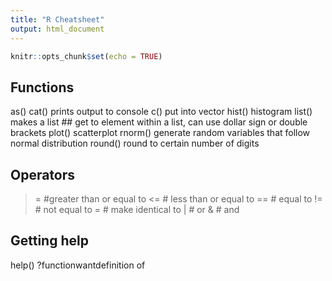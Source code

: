 ```yaml
---
title: "R Cheatsheet"
output: html_document
---
```


```r
knitr::opts_chunk$set(echo = TRUE)
```

## Functions
as()
cat()  prints output to console
c() put into vector
hist() histogram
list() makes a list
    ## get to element within a list, can use dollar sign or double brackets
plot() scatterplot
rnorm()  generate random variables that follow normal distribution
round() round to certain number of digits

## Operators
>= #greater than or equal to
<= # less than or equal to
== # equal to
!= # not equal to
= # make identical to
| # or
& # and

## Getting help 
help()
?functionwantdefinition of


